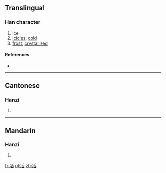 ==Translingual==

===Han character===
{{Han char|rn=15|rad=冫|as=06|sn=8|four=|canj=戈一竹十口 (IMHJR)|ids=⿰[[冫]][[舌]]}}

# [[ice]]
# [[icicle]]s, [[cold]]
# [[frost]], [[crystallized]]

====References====
* {{Han ref|kx=0132.080|hdz=10297.070|uh=34C9|ud=13513}}

----

==Cantonese==

===Hanzi===
{{yue-hanzi|jyut=[[gwaat3]], [[gwat3]], [[kut3]], [[wun6]], [[wut6]]|y=gwaat3, gwat3, kut3, wun6, wut6}}

# {{defn|lang=yue|sort=冫06}}

----

==Mandarin==

===Hanzi===
{{cmn-hanzi|pin=[[huàn]] ([[huan4]]), [[huó]] ([[huo2]]), [[huò]] ([[huo4]])|wg=huan<sup>4</sup>, huo<sup>2</sup>, huo<sup>4</sup>}}

# {{defn|lang=cmn|sort=冫06}}

[[fr:㓉]]
[[pl:㓉]]
[[zh:㓉]]